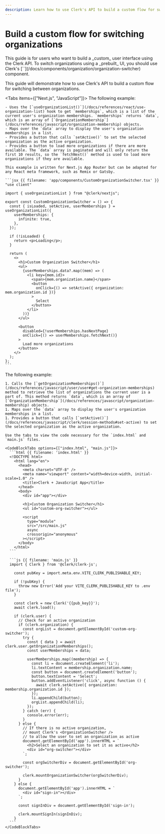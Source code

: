 ```yaml
---
description: Learn how to use Clerk's API to build a custom flow for switching between organizations.
---
```


# Build a custom flow for switching organizations

<Callout type="danger">
  This guide is for users who want to build a _custom_ user interface using the Clerk API. To switch organizations using a _prebuilt_ UI, you should use Clerk's [`<OrganizationSwitcher />`](/docs/components/organization/organization-switcher) component.
</Callout>

This guide will demonstrate how to use Clerk's API to build a custom flow for switching between organizations.

<Tabs items={["Next.js", "JavaScript"]}>
  <Tab>
    The following example:

    - Uses the [`useOrganizationList()`](/docs/references/react/use-organization-list) hook to get `memberships`, which is a list of the current user's organization memberships. `memberships` returns `data`, which is an array of [`OrganizationMembership`](/docs/references/javascript/organization-membership) objects.
    - Maps over the `data` array to display the user's organization memberships in a list.
    - Provides a button that calls `setActive()` to set the selected organization as the active organization.
    - Provides a button to load more organizations if there are more available. The `data` array is paginated and will only return the first 10 results, so the `fetchNext()` method is used to load more organizations if they are available.

    This example is written for Next.js App Router but can be adapted for any React meta framework, such as Remix or Gatsby.

    ```jsx {{ filename: 'app/components/CustomOrganizationSwitcher.tsx' }}
    "use client"

    import { useOrganizationList } from "@clerk/nextjs";

    export const CustomOrganizationSwitcher = () => {
      const { isLoaded, setActive, userMemberships } = useOrganizationList({
        userMemberships: {
          infinite: true,
        },
      });

      if (!isLoaded) {
        return <p>Loading</p>;
      }

      return (
        <>
          <h1>Custom Organization Switcher</h1>
          <ul>
            {userMemberships.data?.map((mem) => (
              <li key={mem.id}>
                <span>{mem.organization.name}</span>
                <button
                  onClick={() => setActive({ organization: mem.organization.id })}
                >
                  Select
                </button>
              </li>
            ))}
          </ul>

          <button
            disabled={!userMemberships.hasNextPage}
            onClick={() => userMemberships.fetchNext()}
          >
            Load more organizations
          </button>
        </>
      );
    };
    ```
  </Tab>

  <Tab>
    The following example:

    1. Calls the [`getOrganizationMemberships()`](/docs/references/javascript/user/user#get-organization-memberships) method to retrieve the list of organizations the current user is a part of. This method returns `data`, which is an array of [`OrganizationMembership`](/docs/references/javascript/organization-membership) objects.
    1. Maps over the `data` array to display the user's organization memberships in a list.
    1. Provides a button that calls [`setActive()`](/docs/references/javascript/clerk/session-methods#set-active) to set the selected organization as the active organization.

    Use the tabs to view the code necessary for the `index.html` and `main.js` files.

    <CodeBlockTabs options={["index.html", "main.js"]}>
      ```html {{ filename: 'index.html' }}
      <!DOCTYPE html>
        <html lang="en">
          <head>
            <meta charset="UTF-8" />
            <meta name="viewport" content="width=device-width, initial-scale=1.0" />
            <title>Clerk + JavaScript App</title>
          </head>
          <body>
            <div id="app"></div>

            <h1>Custom Organization Switcher</h1>
            <ul id="custom-org-switcher"></ul>

            <script
              type="module"
              src="/src/main.js"
              async
              crossorigin="anonymous"
            ></script>
          </body>
        </html>
      ```

      ```js {{ filename: 'main.js' }}
      import { Clerk } from '@clerk/clerk-js';

        const pubKey = import.meta.env.VITE_CLERK_PUBLISHABLE_KEY;

        if (!pubKey) {
          throw new Error('Add your VITE_CLERK_PUBLISHABLE_KEY to .env file');
        }

        const clerk = new Clerk('{{pub_key}}');
        await clerk.load();

        if (clerk.user) {
          // Check for an active organization
          if (clerk.organization) {
            const orgList = document.getElementById('custom-org-switcher');
            try {
              const { data } = await clerk.user.getOrganizationMemberships();
              const userMemberships = data;

              userMemberships.map((membership) => {
                const li = document.createElement('li');
                li.textContent = membership.organization.name;
                const button = document.createElement('button');
                button.textContent = 'Select';
                button.addEventListener('click', async function () {
                  await clerk.setActive({ organization: membership.organization.id });
                });
                li.appendChild(button);
                orgList.appendChild(li);
              });
            } catch (err) {
              console.error(err);
            }
          } else {
            // If there is no active organization,
            // mount Clerk's <OrganizationSwitcher />
            // to allow the user to set an organization as active
            document.getElementById('app').innerHTML = `
              <h2>Select an organization to set it as active</h2>
              <div id="org-switcher"></div>
            `;

            const orgSwitcherDiv = document.getElementById('org-switcher');

            clerk.mountOrganizationSwitcher(orgSwitcherDiv);
          }
        } else {
          document.getElementById('app').innerHTML = `
            <div id="sign-in"></div>
          `;

          const signInDiv = document.getElementById('sign-in');

          clerk.mountSignIn(signInDiv);
        }
      ```
    </CodeBlockTabs>
  </Tab>
</Tabs>
